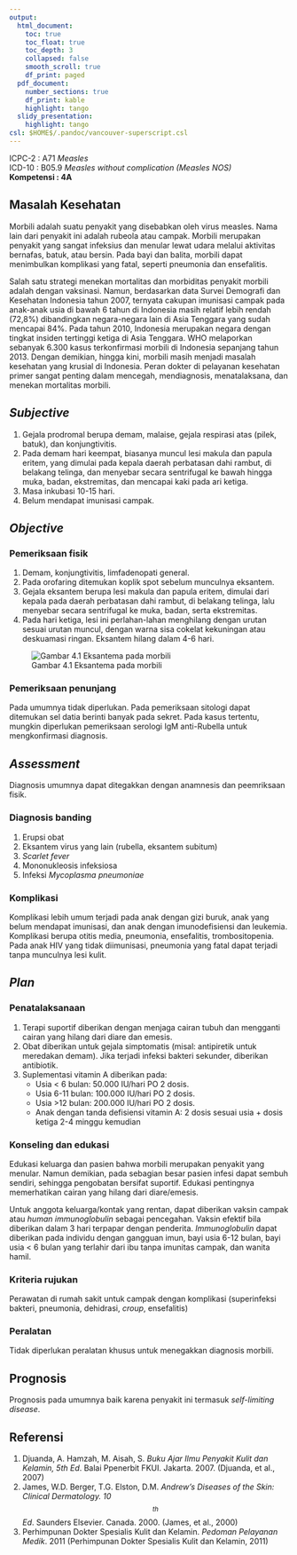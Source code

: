 ```yaml
---
output:
  html_document:
    toc: true
    toc_float: true
    toc_depth: 3
    collapsed: false
    smooth_scroll: true
    df_print: paged
  pdf_document:
    number_sections: true
    df_print: kable
    highlight: tango
  slidy_presentation:
    highlight: tango
csl: $HOME$/.pandoc/vancouver-superscript.csl
---
```


ICPC-2		: A71 *Measles*  
ICD-10		: B05.9 *Measles without complication (Measles NOS)*  
**Kompetensi 	: 4A**  

## Masalah Kesehatan

Morbili adalah suatu penyakit yang disebabkan oleh virus measles. Nama lain
dari penyakit ini adalah rubeola atau campak. Morbili merupakan penyakit yang
sangat infeksius dan menular lewat udara melalui aktivitas bernafas, batuk,
atau bersin. Pada bayi dan balita, morbili dapat menimbulkan komplikasi yang
fatal, seperti pneumonia dan ensefalitis.

Salah satu strategi menekan mortalitas dan morbiditas penyakit morbili adalah
dengan vaksinasi. Namun, berdasarkan data Survei Demografi dan Kesehatan
Indonesia tahun 2007, ternyata cakupan imunisasi campak pada anak-anak usia di
bawah 6 tahun di Indonesia masih relatif lebih rendah (72,8%) dibandingkan
negara-negara lain di Asia Tenggara yang sudah mencapai 84%. Pada tahun 2010,
Indonesia merupakan negara dengan tingkat insiden tertinggi ketiga di Asia
Tenggara. WHO melaporkan sebanyak 6.300 kasus terkonfirmasi morbili di
Indonesia sepanjang tahun 2013. Dengan demikian, hingga kini, morbili masih
menjadi masalah kesehatan yang krusial di Indonesia. Peran dokter di pelayanan
kesehatan primer sangat penting dalam mencegah, mendiagnosis, menatalaksana,
dan menekan mortalitas morbili.

## *Subjective*

1. Gejala prodromal berupa demam, malaise, gejala respirasi atas (pilek,
   batuk), dan konjungtivitis.
1. Pada demam hari keempat, biasanya muncul lesi makula dan papula eritem, yang
   dimulai pada kepala daerah perbatasan dahi rambut, di belakang telinga, dan
   menyebar secara sentrifugal ke bawah hingga muka, badan, ekstremitas, dan
   mencapai kaki pada ari ketiga.
1. Masa inkubasi 10-15 hari.
1. Belum mendapat imunisasi campak.

## *Objective*

### Pemeriksaan fisik

1. Demam, konjungtivitis, limfadenopati general.
1. Pada orofaring ditemukan koplik spot sebelum munculnya eksantem.
1. Gejala eksantem berupa lesi makula dan papula eritem, dimulai dari kepala
   pada daerah perbatasan dahi rambut, di belakang telinga, lalu menyebar
   secara sentrifugal ke muka, badan, serta ekstremitas.
1. Pada hari ketiga, lesi ini perlahan-lahan menghilang dengan urutan sesuai
   urutan muncul, dengan warna sisa cokelat kekuningan atau deskuamasi ringan.
   Eksantem hilang dalam 4-6 hari.

![Gambar 4.1 Eksantema pada morbili](https://github.com/lamurian/lamurian.github.io/blob/master/_fig/a_morbili01.png?raw=true)

### Pemeriksaan penunjang

Pada umumnya tidak diperlukan. Pada pemeriksaan sitologi dapat ditemukan sel
datia berinti banyak pada sekret. Pada kasus tertentu, mungkin diperlukan
pemeriksaan serologi IgM anti-Rubella untuk mengkonfirmasi diagnosis.

## *Assessment*

Diagnosis umumnya dapat ditegakkan dengan anamnesis dan peemriksaan fisik.

### Diagnosis banding

1. Erupsi obat
1. Eksantem virus yang lain (rubella, eksantem subitum)
1. *Scarlet fever*
1. Mononukleosis infeksiosa
1. Infeksi *Mycoplasma pneumoniae*

### Komplikasi

Komplikasi lebih umum terjadi pada anak dengan gizi buruk, anak yang belum
mendapat imunisasi, dan anak dengan imunodefisiensi dan leukemia. Komplikasi
berupa otitis media, pneumonia, ensefalitis, trombositopenia. Pada anak HIV
yang tidak diimunisasi, pneumonia yang fatal dapat terjadi tanpa munculnya lesi
kulit.

## *Plan*

### Penatalaksanaan

1. Terapi suportif diberikan dengan menjaga cairan tubuh dan mengganti cairan
   yang hilang dari diare dan emesis.
1. Obat diberikan untuk gejala simptomatis (misal: antipiretik untuk meredakan
   demam). Jika terjadi infeksi bakteri sekunder, diberikan antibiotik.
1. Suplementasi vitamin A diberikan pada:
   * Usia < 6 bulan: 50.000 IU/hari PO 2 dosis.
   * Usia 6-11 bulan: 100.000 IU/hari PO 2 dosis.
   * Usia >12 bulan: 200.000 IU/hari PO 2 dosis.
   * Anak dengan tanda defisiensi vitamin A: 2 dosis sesuai usia + dosis ketiga
     2-4 minggu kemudian

### Konseling dan edukasi

Edukasi keluarga dan pasien bahwa morbili merupakan penyakit yang menular.
Namun demikian, pada sebagian besar pasien infesi dapat sembuh sendiri,
sehingga pengobatan bersifat suportif. Edukasi pentingnya memerhatikan cairan
yang hilang dari diare/emesis.

Untuk anggota keluarga/kontak yang rentan, dapat diberikan vaksin campak atau
*human immunoglobulin* sebagai pencegahan. Vaksin efektif bila diberikan dalam
3 hari terpapar dengan penderita. *Immunoglobulin* dapat diberikan pada
individu dengan gangguan imun, bayi usia 6-12 bulan, bayi usia < 6 bulan yang
terlahir dari ibu tanpa imunitas campak, dan wanita hamil.

### Kriteria rujukan

Perawatan di rumah sakit untuk campak dengan komplikasi (superinfeksi bakteri,
pneumonia, dehidrasi, *croup*, ensefalitis) 

### Peralatan

Tidak diperlukan peralatan khusus untuk menegakkan diagnosis morbili.

## Prognosis

Prognosis pada umumnya baik karena penyakit ini termasuk *self-limiting disease*.

## Referensi

1. Djuanda, A. Hamzah, M. Aisah, S. *Buku Ajar Ilmu Penyakit Kulit dan Kelamin,*
   *5th Ed*. Balai Ppenerbit FKUI. Jakarta. 2007. (Djuanda, et al., 2007)
1. James, W.D. Berger, T.G. Elston, D.M. *Andrew's Diseases of the Skin:*
   *Clinical Dermatology. 10$$^{th}$$ Ed*. Saunders Elsevier.
   Canada. 2000. (James, et al., 2000)
1. Perhimpunan Dokter Spesialis Kulit dan Kelamin. *Pedoman Pelayanan Medik*. 2011
   (Perhimpunan Dokter Spesialis Kulit dan Kelamin, 2011) 
